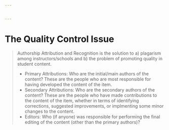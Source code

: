 ```yaml
---


---
```


# The Quality Control Issue

> Authorship Attribution and Recognition is the solution to a) plagarism among instructors/schools and b) the problem of promoting quality in student content.
>
> - Primary Attributions: Who are the initial/main authors of the content? These are the people who are most responsible for having developed the content of the item.
> - Secondary Attributions: Who are the secondary authors of the content? These are the people who have made contributions to the content of the item, whether in terms of identifying corrections, suggested improvements, or implmenting some minor changes to the content.
> - Editors: Who (if anyone) was responsible for performing the final editing of the content (other than the primary authors)?
